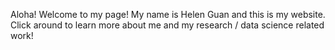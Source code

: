 <html>
<head>
<link rel="stylesheet" href="y.css">


  <section class="hero">
      Aloha! Welcome to my page!
      My name is Helen Guan and this is my website.
      Click around to learn more about me and my research / data science related work!
  </section class>


</head>
</html>
